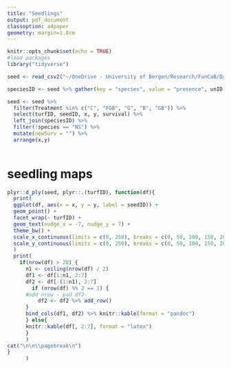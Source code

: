 ```yaml
---
title: "Seedlings"
output: pdf_document
classoption: a4paper
geometry: margin=1.8cm
---
```


```r
knitr::opts_chunk$set(echo = TRUE)
#load packages
library("tidyverse")

seed <- read_csv2("~/OneDrive - University of Bergen/Research/FunCaB/Data/primary/veg_recruitment/2018_funcab_seedlings.csv")

speciesID <- seed %>% gather(key = "species", value = "presence", unID:NS) %>% filter(!is.na(presence)) %>% distinct(turfID, seedID, species)

seed <- seed %>% 
  filter(Treatment %in% c("C", "FGB", "G", "B", "GB")) %>% 
  select(turfID, seedID, x, y, survival) %>% 
  left_join(speciesID) %>% 
  filter(!species == "NS") %>% 
  mutate(newSurv = "") %>% 
  arrange(x,y)
  

```

# seedling maps
```r
plyr::d_ply(seed, plyr::.(turfID), function(df){
  print(
  ggplot(df, aes(x = x, y = y, label = seedID)) +
  geom_point() +
  facet_wrap(~ turfID) +
  geom_text(nudge_x = -7, nudge_y = 7) +
  theme_bw() +
  scale_x_continuous(limits = c(0, 250), breaks = c(0, 50, 100, 150, 200, 250)) +
  scale_y_continuous(limits = c(0, 250), breaks = c(0, 50, 100, 150, 200, 250))
  )
  print(
    if(nrow(df) > 28) {
      n1 <- ceiling(nrow(df) / 2)
      df1 <- df[1:n1, 2:7]
      df2 <- df[-(1:n1), 2:7]
        if (nrow(df) %% 2 == 1) {
      #odd nrow - pad df2
          df2 <- df2 %>% add_row()
      }
      bind_cols(df1, df2) %>% knitr::kable(format = "pandoc")
      } else{
      knitr::kable(df[, 2:7], format = "latex")
      }
      )
cat("\n\n\\pagebreak\n")
}
      )
```
